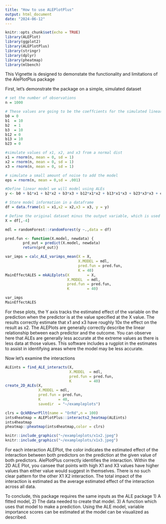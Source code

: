 ```yaml
---
title: "How to use ALEPlotPlus"
output: html_document
date: "2024-06-12"
---
```


```r
knitr::opts_chunk$set(echo = TRUE)
library(ALEPlot)
library(ggplot2)
library(ALEPlotPlus)
library(stringr)
library(dplyr)
library(pheatmap)
library(mlbench)
```


This Vignette is designed to demonstate the functionality and limitations of the AlePlotPlus package

First, let's demonstrate the package on a simple, simulated dataset
```r
# set the number of observations
n = 1000

# These values are going to be the coeffcients for the simulated linear model
b0 = 0
b1  = 10
b2  = 1
b3  = 10
b12 = 0
b13 = 10
b23 = 0

#simulate values of x1, x2, and x3 from a normal dist
x1 = rnorm(n, mean = 0, sd = 1)
x2 = rnorm(n, mean = 0, sd = 1)
x3 = rnorm(n, mean = 0, sd = 1)

# simulate a small amount of noise to add the model 
eps = rnorm(n, mean = 0,sd = .001)

#Define linear model we will model using ALEs
y <- b0 + b1*x1 + b2*x2 + b3*x3 + b12*x1*x2 + b13*x1*x3 + b23*x3*x3 + eps

# Store model information in a dataframe
df = data.frame(x1 = x1,x2 = x2,x3 = x3, y = y)

# Define the original dataset minus the output variable, which is used to train ALEs
X = df[,-4]

mdl = randomForest::randomForest(y ~.,data = df)
```

```r
pred.fun <- function(X.model, newdata) {
        prd_out = predict(X.model, newdata)
        return(prd_out)}

var_imps = calc_ALE_varimps_mean(X = X,
                                 X.MODEL = mdl,
                                 pred.fun = pred.fun,
                                 K = 40)
MainEffectALES = mkALEplots(X        = X,
                            X.MODEL  = mdl,
                            pred.fun = pred.fun,
                            K        = 40)
```

```r
var_imps
MainEffectALES
```

For these plots, the Y axis tracks the estimated effect of the variable on the prediction when the predictor is at
the value specified at the X value. The results correctly estimate that x1 and x3 have roughly 10x the effect on the result as x2. The ALEPlots are generally correctly describe the linear relationship between each predictor
and the outcome. You can observe here that ALEs are generally less accurate at the extreme values as there is less data at those values. This software includes a rugplot in the estimates to assist in identifying areas where the model may be less accurate.

Now let's examine the interactions


```r
ALEints = find_ALE_interacts(X,
                             X.MODEL  = mdl,
                             pred.fun = pred.fun,
                             K        = 40)
create_2D_ALEs(X,
               X.MODEL = mdl,
               pred.fun = pred.fun,
               K        = 40,
               savedir  = "~/exampleplots")
```


```r
clrs = QckRBrwrPllt(name = "OrRd",n = 100)
ints4heatmap = ALEPlotPlus::interacts2_heatmap(ALEints)
ints4heatmap
pheatmap::pheatmap(ints4heatmap,color = clrs)

knitr::include_graphics("~/exampleplots/x1x2.jpeg")
knitr::include_graphics("~/exampleplots/x1x3.jpeg")
```
For each interaction ALEPlot, the color indicates the estimated effect of the interaction between both
predictors on the prediction at the given value of both predictors. AlePlotPlus correctly identifies the interaction. Within the 2D ALE Plot, you cansee that points with high X1 and X3 values have higher values than either value 
would suggest in themselves. There is no such clear pattern for the other X1 X2 interaction. The total impact of the interaction is estimated as the average estimated effect of the interaction across all data.

To conclude, this package requires the same inputs as the ALE package 1) A fitted model, 2) The data needed to create
that model. 3) A function which uses that model to make a prediction. Using the ALE model, variable importance scores
can be estimated at the model can be visualized as described.

